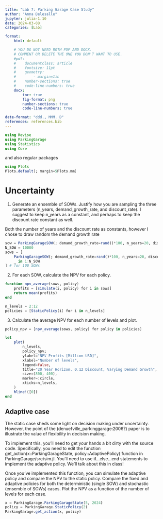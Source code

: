```yaml
---
title: "Lab 7: Parking Garage Case Study"
author: "Anna Delesalle"
jupyter: julia-1.10
date: 2024-03-08
categories: [Lab]

format: 
    html: default

    # YOU DO NOT NEED BOTH PDF AND DOCX.
    # COMMENT OR DELETE THE ONE YOU DON'T WANT TO USE.
    #pdf:
    #    documentclass: article
    #    fontsize: 11pt
    #    geometry:
    #        - margin=1in  
    #    number-sections: true
    #    code-line-numbers: true
    docx: 
        toc: true
        fig-format: png
        number-sections: true
        code-line-numbers: true

date-format: "ddd., MMM. D"
references: references.bib
---
```


```julia
using Revise
using ParkingGarage
using Statistics
using Core
```

and also regular packages

```julia
using Plots
Plots.default(; margin=5Plots.mm)
```

# Uncertainty
1. Generate an ensemble of SOWs. Justify how you are sampling the three parameters (n_years, demand_growth_rate, and discount_rate). I suggest to keep n_years as a constant, and perhaps to keep the discount rate constant as well.

Both the number of years and the discount rate as constants, however I chose to draw random the demand growth rate 
```julia
sow = ParkingGarageSOW(; demand_growth_rate=rand()*100, n_years=20, discount_rate=0.12)
N_SOW = 10000
sows = [
    ParkingGarageSOW(; demand_growth_rate=rand()*100, n_years=20, discount_rate=0.12) for
    _ in 1:N_SOW
] # for 100 SOWs
```

2. For each SOW, calculate the NPV for each policy.
```julia
function npv_average(sows, policy)
    profits = [simulate(i, policy) for i in sows]
    return mean(profits)
end

n_levels = 2:12
policies = [StaticPolicy(i) for i in n_levels]
```

3. Calculate the average NPV for each number of levels and plot.
```julia
policy_npv = [npv_average(sows, policy) for policy in policies]

let
    plot(
        n_levels,
        policy_npv;
        ylabel="NPV Profits [Million USD]",
        xlabel="Number of levels",
        legend=false,
        title="20 Year Horizon, 0.12 Discount, Varying Demand Growth",
        size=(800, 400),
        marker=:circle,
        xticks=n_levels,
    )
    hline!([0])
end
```

## Adaptive case
The static case sheds some light on decision making under uncertainty. However, the point of the (denuefville_parkinggarage:2006?) paper is to illustrate the value of flexibility in decision making.

To implement this, you’ll need to get your hands a bit dirty with the source code. Specifically, you need to edit the function get_action(x::ParkingGarageState, policy::AdaptivePolicy) function in ParkingGarage/src/sim.jl. You’ll need to use if...else...end statements to implement the adaptive policy. We’ll talk about this in class!

Once you’ve implemented this function, you can simulate the adaptive policy and compare the NPV to the static policy. Compare the fixed and adaptive policies for both the deterministic (single SOW) and stochastic (ensemble of SOWs) cases. Plot the NPV as a function of the number of levels for each case.
```julia
x = ParkingGarage.ParkingGarageState(5, 2024)
policy = ParkingGarage.StaticPolicy(2)
ParkingGarage.get_action(x, policy)
```